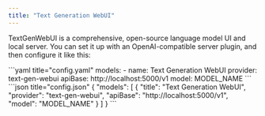 ```yaml
---
title: "Text Generation WebUI"
---
```




TextGenWebUI is a comprehensive, open-source language model UI and local server. You can set it up with an OpenAI-compatible server plugin, and then configure it like this:

<Tabs>
    <Tab title="YAML">
    ```yaml title="config.yaml"
    models:
      - name: Text Generation WebUI
        provider: text-gen-webui
        apiBase: http://localhost:5000/v1
        model: MODEL_NAME
    ```
    </Tab>
    <Tab title="JSON">
    ```json title="config.json"
    {
      "models": [
        {
          "title": "Text Generation WebUI",
          "provider": "text-gen-webui",
          "apiBase": "http://localhost:5000/v1",
          "model": "MODEL_NAME"
        }
      ]
    }
    ```
    </Tab>
</Tabs>
